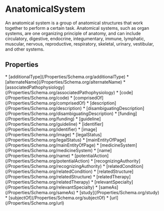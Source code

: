   
# AnatomicalSystem

An anatomical system is a group of anatomical structures that work together to perform a certain task. Anatomical systems, such as organ systems, are one organizing principle of anatomy, and can include circulatory, digestive, endocrine, integumentary, immune, lymphatic, muscular, nervous, reproductive, respiratory, skeletal, urinary, vestibular, and other systems.

## Properties

<Grid>
* [additionalType](/Properties/Schema.org/additionalType)
* [alternateName](/Properties/Schema.org/alternateName)
* [associatedPathophysiology](/Properties/Schema.org/associatedPathophysiology)
* [code](/Properties/Schema.org/code)
* [comprisedOf](/Properties/Schema.org/comprisedOf)
* [description](/Properties/Schema.org/description)
* [disambiguatingDescription](/Properties/Schema.org/disambiguatingDescription)
* [funding](/Properties/Schema.org/funding)
* [guideline](/Properties/Schema.org/guideline)
* [identifier](/Properties/Schema.org/identifier)
* [image](/Properties/Schema.org/image)
* [legalStatus](/Properties/Schema.org/legalStatus)
* [mainEntityOfPage](/Properties/Schema.org/mainEntityOfPage)
* [medicineSystem](/Properties/Schema.org/medicineSystem)
* [name](/Properties/Schema.org/name)
* [potentialAction](/Properties/Schema.org/potentialAction)
* [recognizingAuthority](/Properties/Schema.org/recognizingAuthority)
* [relatedCondition](/Properties/Schema.org/relatedCondition)
* [relatedStructure](/Properties/Schema.org/relatedStructure)
* [relatedTherapy](/Properties/Schema.org/relatedTherapy)
* [relevantSpecialty](/Properties/Schema.org/relevantSpecialty)
* [sameAs](/Properties/Schema.org/sameAs)
* [study](/Properties/Schema.org/study)
* [subjectOf](/Properties/Schema.org/subjectOf)
* [url](/Properties/Schema.org/url)
</Grid>

